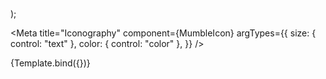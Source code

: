 

  <div style={{ color: args.color }}>
    <MumbleIcon {...args} />
  </div>
);

<Meta
  title="Iconography"
  component={MumbleIcon}
  argTypes={{
    size: { control: "text" },
    color: { control: "color" },
  }}
/>

<Story name="Iconography">{Template.bind({})}</Story>
